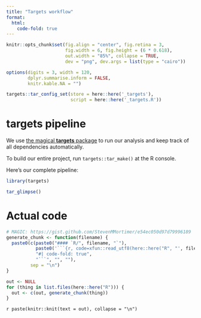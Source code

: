 ```yaml
---
title: "Targets workflow"
format:
  html:
    code-fold: true
---
```


```r
knitr::opts_chunk$set(fig.align = "center", fig.retina = 3,
                      fig.width = 6, fig.height = (6 * 0.618),
                      out.width = "85%", collapse = TRUE,
                      dev = "png", dev.args = list(type = "cairo"))

options(digits = 3, width = 120,
        dplyr.summarise.inform = FALSE,
        knitr.kable.NA = "")

targets::tar_config_set(store = here::here('_targets'),
                        script = here::here('_targets.R'))
```

# targets pipeline

We use [the magical **targets** package](https://docs.ropensci.org/targets/) to run our analysis and keep track of all dependencies automatically.

To build our entire project, run `targets::tar_make()` at the R console.

Here's our complete pipeline:

```r
library(targets)

tar_glimpse()
```


# Actual code

```r
# MAGIC: https://gist.github.com/StevenMMortimer/e54ec050d97d79996189
generate_chunk <- function(filename) {
  paste0(c(paste0("#### `R/", filename, "`"),
           paste0('```{r, code=xfun::read_utf8(here::here("R", "', filename, '")), eval=FALSE}'), 
           "#| code-fold: true", 
           "```", "", ""), 
         sep = "\n")
}

out <- NULL
for (thing in list.files(here::here("R"))) {
  out <- c(out, generate_chunk(thing))
}
```

`r paste(knitr::knit(text = out), collapse = "\n")`
